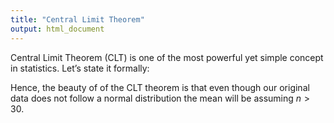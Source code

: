 ```yaml
---
title: "Central Limit Theorem"
output: html_document
---
```


Central Limit Theorem (CLT) is one of the most powerful yet simple concept in statistics. Let's state it formally: 

```{=tex}
\begin{aligned} 

& Let~n~independent~and~identically~distributted(iid)~random~variables~X_1, \dots, X_n~with~E(X_i)=\mu~and~Var(X_i)=\sigma^2~<\infty.\\

& Let~Y=\frac{1}{n}\sum_{i=1}^{n}X_i~i.e.,~the~mean.\\

& Then,~Y\sim~N(\mu,\frac{\sigma^2}{n})

\end{aligned}
```

```{=tex}
\begin{aligned} 

pf)& ~E(Y)=E(\frac{1}{n}\sum_{i=1}^{n}X_i)=\frac{1}{n}\sum_{i=1}^{n}E(X_i)=\frac{1}{n}n\mu=\mu~.\\

& Var(Y)=Var(\frac{1}{n}\sum_{i=1}^{n}X_i)\\

&~~~~~~~~~~~~~= \frac{1}{n^2}Var(\sum_{i=1}^{n}X_i)=\frac{1}{n^2}\sum_{i=1}^{n}Var(X_i)~~(\because all~X_i's~are~independent)\\

&~~~~~~~~~~~~~= \frac{1}{n^2}n\sigma^2=\frac{\sigma^2}{n}~\square

\end{aligned}
```

Hence, the beauty of of the CLT theorem is that even though our original data does not follow a normal distribution the mean will be assuming $n>30$.